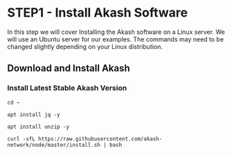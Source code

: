# STEP1 - Install Akash Software



In this step we will cover Installing the Akash software on a Linux server.  We will use an Ubuntu server for our examples.  The commands may need to be changed slightly depending on your Linux distribution.

## Download and Install Akash

### Install Latest Stable Akash Version

```
cd ~

apt install jq -y

apt install unzip -y

curl -sfL https://raw.githubusercontent.com/akash-network/node/master/install.sh | bash
```

